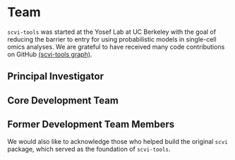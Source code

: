 
# Team

`scvi-tools` was started at the Yosef Lab at UC Berkeley with the goal of reducing the barrier to entry for using probabilistic models in single-cell omics analyses. We are grateful to have received many code contributions on GitHub [(scvi-tools graph)](https://github.com/scverse/scvi-tools/graphs/contributors).

## Principal Investigator

<div className="row margin-vert--md">
  <div className="col col--4">
    <TeamCard
      className="col col--4"
      name="Nir Yosef"
      image={useBaseUrl(`img/team-pics/nir.jpeg`)}
      description="Weizmann Institute of Science"
      websiteLink="https://yoseflab.github.io"
      githubLink="https://github.com/YosefLab"
      twitterLink="https://twitter.com/YosefLab"
    />
  </div>
</div>

## Core Development Team

<div className="row margin-vert--md">
  <div className="col col--4">
    <TeamCard
      name="Can Ergen-Behr"
      description="UC Berkeley"
      image={useBaseUrl(`img/team-pics/can.jpeg`)}
      githubLink="https://github.com/canergen"
    />
  </div>
  <div className="col col--4">
    <TeamCard
      name="Pierre Boyeau"
      description="UC Berkeley"
      image={useBaseUrl(`img/team-pics/pierre.jpeg`)}
      githubLink="https://github.com/PierreBoyeau"
    />
  </div>
  <div className="col col--4">
    <TeamCard
      name="Ori Kronfeld"
      description="Weizmann Institute of Science"
      image={useBaseUrl(`img/team-pics/ori.jpg`)}
      githubLink="https://github.com/ori-kron-wis"
    />
  </div>
</div>

## Former Development Team Members

We would also like to acknowledge those who helped build the original `scvi` package, which served as the foundation of `scvi-tools`.

<div className="row margin-vert--md">
  <div className="col col--4">
    <TeamCard
      name="Martin Kim"
      description="Insitro"
      image={useBaseUrl(`img/team-pics/martin.jpg`)}
      githubLink="https://github.com/martinkim0"
      twitterLink="https://twitter.com/martin_kim0"
    />
  </div>
  <div className="col col--4">
    <TeamCard
      name="Adam Gayoso"
      description="Google DeepMind"
      image={useBaseUrl(`img/team-pics/adam.jpeg`)}
      websiteLink="https://adamgayoso.com"
      githubLink="https://github.com/adamgayoso"
      twitterLink="https://twitter.com/adamgayoso"
    />
  </div>
  <div className="col col--4">
    <TeamCard
      name="Valeh Valiollah Pour Amiri"
      description="Stanford University"
      image={useBaseUrl(`img/team-pics/valeh.jpeg`)}
      websiteLink="https://www.valehamiri.com/"
      githubLink="https://github.com/watiss"
      twitterLink="https://twitter.com/valehvpa"
    />
  </div>
  <div className="col col--4">
    <TeamCard
      name="Justin Hong"
      description="Columbia University"
      image={useBaseUrl(`img/team-pics/justin.jpeg`)}
      websiteLink="https://www.justinhong.me/"
      githubLink="https://github.com/jjhong922"
      twitterLink="https://twitter.com/justjhong"
    />
  </div>
  <div className="col col--4">
    <TeamCard
      name="Galen Xing"
      description="UC Berkeley"
      image={useBaseUrl(`img/team-pics/galen.jpeg`)}
      websiteLink="https://galenxing.com"
      githubLink="https://github.com/galenxing"
      twitterLink="https://twitter.com/galenxing"
    />
  </div>
  <div className="col col--4">
    <TeamCard
      name="Romain Lopez"
      description="Genentech / Stanford"
      image={useBaseUrl(`img/team-pics/romain.jpeg`)}
      websiteLink="https://romain-lopez.github.io"
      githubLink="https://github.com/romain-lopez"
      twitterLink="https://twitter.com/_romain_lopez_"
    />
  </div>
  <div className="col col--4">
    <TeamCard
      name="Jeffrey Regier"
      websiteLink="https://regier.stat.lsa.umich.edu/"
    />
  </div>
  <div className="col col--4">
    <TeamCard
      name="Edouard Mehlman"
      websiteLink="https://edouard360.github.io/about/"
    />
  </div>
  <div className="col col--4">
    <TeamCard name="Yining Liu" />
  </div>
  <div className="col col--4">
    <TeamCard name="Maxime Langevin" />
  </div>
  <div className="col col--4">
    <TeamCard name="Gabriel Misrachi" />
  </div>
  <div className="col col--4">
    <TeamCard name="Achille Nazaret" websiteLink="https://nazaret.me/" />
  </div>
  <div className="col col--4">
    <TeamCard name="Oscar Clivio" />
  </div>
  <div className="col col--4">
    <TeamCard name="Jules Samaran" />
  </div>
  <div className="col col--4">
    <TeamCard name="Valentine Svensson" />
  </div>
</div>
